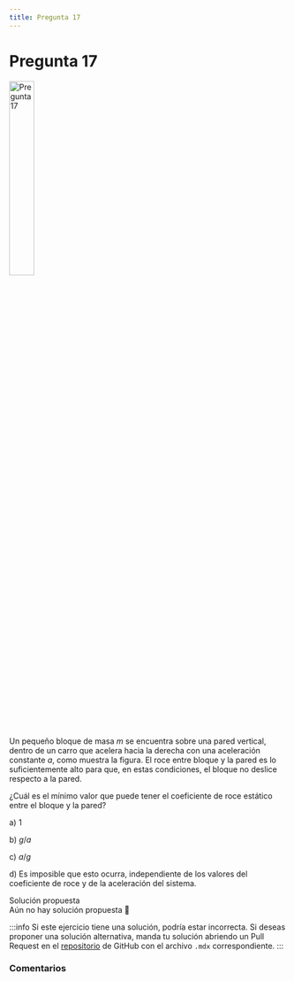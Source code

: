 ```yaml
---
title: Pregunta 17
---
```



# Pregunta 17

<Image
  src="science/dynamics/exercises/2023-2/p17/image.png"
  alt="Pregunta 17"
  width="30%"
/>

Un pequeño bloque de masa $m$ se encuentra sobre una pared vertical, dentro de un carro que acelera hacia la derecha con una aceleración constante $a$, como muestra la figura. El roce entre bloque y la pared es lo suficientemente alto para que, en estas condiciones, el bloque no deslice respecto a la pared.

¿Cuál es el mínimo valor que puede tener el coeficiente de roce estático entre el bloque y la pared?

a) $1$

b) $g/a$

c) $a/g$

d) Es imposible que esto ocurra, independiente de los valores del coeficiente de roce y de la aceleración del sistema.

<MDXDetails>
<summary>Solución propuesta</summary>

<div className="exercise">
Aún no hay solución propuesta 🥲
</div>

:::info
Si este ejercicio tiene una solución, podría estar incorrecta. Si deseas proponer una solución alternativa, manda tu solución abriendo
un Pull Request en el [repositorio](https://github.com/crow-rojas/apuntes-fundamentals/pulls) de GitHub con el archivo
`.mdx` correspondiente.
:::

</MDXDetails>

### Comentarios

<Disqus
  url="https://crow-rojas.github.io/apuntes-fundamentals/docs/science/dynamics/exercises/2023-2/p17"
  identifier="docs/science/dynamics/exercises/2023-2/p17"
  title="2023-2 Dinámica - Pregunta 17"
/>
